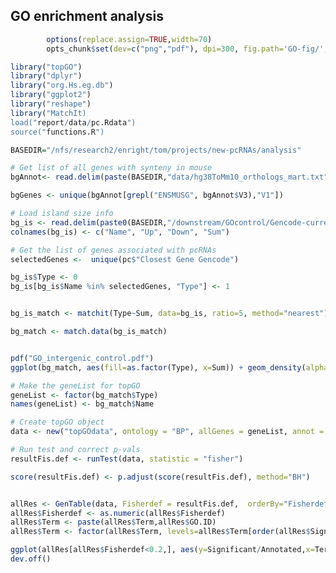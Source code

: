 ## GO enrichment analysis
```r
        options(replace.assign=TRUE,width=70)
        opts_chunk$set(dev=c("png","pdf"), dpi=300, fig.path='GO-fig/', cache.path='cache/GO-', par=TRUE, echo=FALSE, warning=F, message=F, cache=FALSE, results='hide', error=F)
```

```r
library("topGO")
library("dplyr")
library("org.Hs.eg.db")
library("ggplot2")
library("reshape")
library("MatchIt)
load("report/data/pc.Rdata")
source("functions.R")

```

```r
BASEDIR="/nfs/research2/enright/tom/projects/new-pcRNAs/analysis"

# Get list of all genes with synteny in mouse
bgAnnot<- read.delim(paste(BASEDIR,"data/hg38ToMm10_orthologs_mart.txt", sep="/"), stringsAsFactors=F, header=F)

bgGenes <- unique(bgAnnot[grepl("ENSMUSG", bgAnnot$V3),"V1"])

# Load island size info
bg_is <- read.delim(paste0(BASEDIR,"/downstream/GOcontrol/Gencode-current_hsa_coding_islandSize.txt"), stringsAsFactors=F, header=F)
colnames(bg_is) <- c("Name", "Up", "Down", "Sum")

# Get the list of genes associated with pcRNAs
selectedGenes <-  unique(pc$"Closest Gene Gencode")

bg_is$Type <- 0
bg_is[bg_is$Name %in% selectedGenes, "Type"] <- 1


bg_is_match <- matchit(Type~Sum, data=bg_is, ratio=5, method="nearest")

bg_match <- match.data(bg_is_match)


pdf("GO_intergenic_control.pdf")
ggplot(bg_match, aes(fill=as.factor(Type), x=Sum)) + geom_density(alpha=0.1) + scale_x_log10()

# Make the geneList for topGO
geneList <- factor(bg_match$Type)
names(geneList) <- bg_match$Name

# Create topGO object
data <- new("topGOdata", ontology = "BP", allGenes = geneList, annot = annFUN.org, ID = "ensembl", mapping="org.Hs.eg.db", nodeSize = 10)

# Run test and correct p-vals
resultFis.def <- runTest(data, statistic = "fisher")

score(resultFis.def) <- p.adjust(score(resultFis.def), method="BH")


allRes <- GenTable(data, Fisherdef = resultFis.def,  orderBy="Fisherdef", topNodes=20)
allRes$Fisherdef <- as.numeric(allRes$Fisherdef)
allRes$Term <- paste(allRes$Term,allRes$GO.ID)
allRes$Term <- factor(allRes$Term, levels=allRes$Term[order(allRes$Significant/allRes$Annotated,decreasing=F)])

ggplot(allRes[allRes$Fisherdef<0.2,], aes(y=Significant/Annotated,x=Term,colour=Fisherdef, size=Significant)) + geom_point(aes(order=desc(Fisherdef))) + scale_colour_gradient(name="p-value", low="red",high="yellow")   + coord_flip() + scale_size(range = c(3, 10))
dev.off()
```

